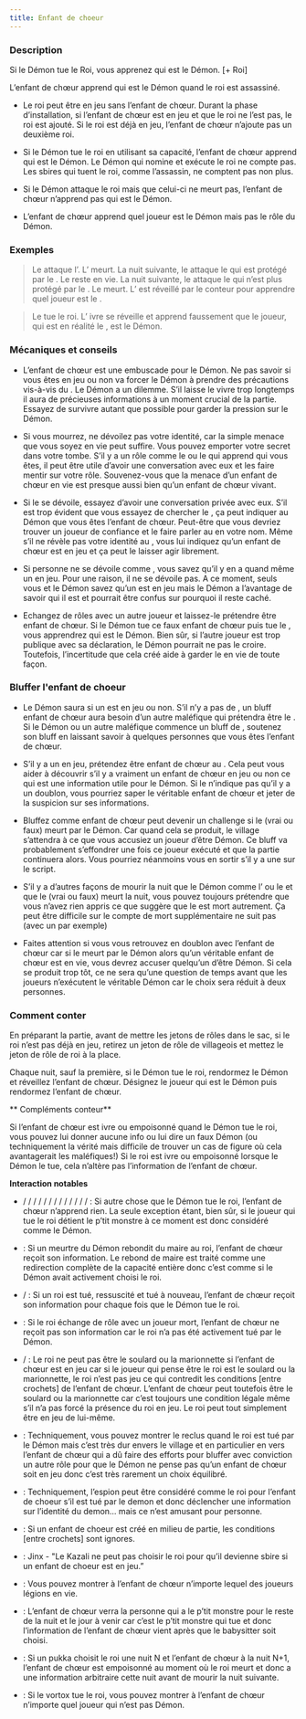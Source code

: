 ```yaml
---
title: Enfant de choeur
---
```



<Role ENFANT_DE_CHOEUR header />

### Description

Si le Démon tue le Roi, vous apprenez qui est le Démon. [+ Roi]

L’enfant de chœur apprend qui est le Démon quand le roi est assassiné.

-   Le roi peut être en jeu sans l’enfant de chœur. Durant la phase d’installation, si l’enfant de chœur est en jeu et que le roi ne l’est pas, le roi est ajouté. Si le roi est déjà en jeu, l’enfant de chœur n’ajoute pas un deuxième roi.

-   Si le Démon tue le roi en utilisant sa capacité, l’enfant de chœur apprend qui est le Démon. Le Démon qui nomine et exécute le roi ne compte pas. Les sbires qui tuent le roi, comme l’assassin, ne comptent pas non plus. 

-   Si le Démon attaque le roi mais que celui-ci ne meurt pas, l’enfant de chœur n’apprend pas qui est le Démon. 

-   L’enfant de chœur apprend quel joueur est le Démon mais pas le rôle du Démon.

### Exemples

> Le <Role IMP /> attaque l’<Role EMPATHIQUE />. L’<Role EMPATHIQUE /> meurt. La nuit suivante, le <Role IMP /> attaque le <Role ROI /> qui est protégé par le <Role MOINE />. Le <Role ROI /> reste en vie. La nuit suivante, le <Role IMP /> attaque le <Role ROI /> qui n’est plus protégé par le <Role MOINE />. Le <Role ROI /> meurt. L’<Role ENFANT_DE_CHOEUR /> est réveillé par le conteur pour apprendre quel joueur est le <Role IMP />.

> Le <Role SHABALOTH /> tue le roi. L’<Role ENFANT_DE_CHOEUR /> ivre se réveille et apprend faussement que le joueur, qui est en réalité le <Role GENERAL />, est le Démon.

### Mécaniques et conseils

- L’enfant de chœur est une embuscade pour le Démon. Ne pas savoir si vous êtes en jeu ou non va forcer le Démon à prendre des précautions vis-à-vis du <Role ROI />. Le Démon a un dilemme. S’il laisse le <Role ROI /> vivre trop longtemps il aura de précieuses informations à un moment crucial de la partie. Essayez de survivre autant que possible pour garder la pression sur le Démon.

- Si vous mourrez, ne dévoilez pas votre identité, car la simple menace que vous soyez en vie peut suffire. Vous pouvez emporter votre secret dans votre tombe. S’il y a un rôle comme le <Role CROQUE_MORT /> ou le <Role REVEUR /> qui apprend qui vous êtes, il peut être utile d’avoir une conversation avec eux et les faire mentir sur votre rôle. Souvenez-vous que la menace d’un enfant de chœur en vie est presque aussi bien qu’un enfant de chœur vivant.

- Si le <Role ROI /> se dévoile, essayez d’avoir une conversation privée avec eux. S’il est trop évident que vous essayez de chercher le <Role ROI />, ça peut indiquer au Démon que vous êtes l’enfant de chœur. Peut-être que vous devriez trouver un joueur de confiance et le faire parler au <Role ROI /> en votre nom. Même s’il ne révèle pas votre identité au <Role ROI />, vous lui indiquez qu’un enfant de chœur est en jeu et ça peut le laisser agir librement. 

- Si personne ne se dévoile comme <Role ROI />, vous savez qu’il y en a quand même un en jeu. Pour une raison, il ne se dévoile pas. A ce moment, seuls vous et le Démon savez qu’un <Role ROI /> est en jeu mais le Démon a l’avantage de savoir qui il est et pourrait être confus sur pourquoi il reste caché.

- Echangez de rôles avec un autre joueur et laissez-le prétendre être enfant de chœur. Si le Démon tue ce faux enfant de chœur puis tue le <Role ROI />, vous apprendrez qui est le Démon. Bien sûr, si l’autre joueur est trop publique avec sa déclaration, le Démon pourrait ne pas le croire. Toutefois, l’incertitude que cela créé aide à garder le <Role ROI /> en vie de toute façon.

### Bluffer l'enfant de choeur

- Le Démon saura si un <Role ROI /> est en jeu ou non. S’il n’y a pas de <Role ROI />, un bluff enfant de chœur aura besoin d’un autre maléfique qui prétendra être le <Role ROI />. Si le Démon ou un autre maléfique commence un bluff de <Role ROI />, soutenez son bluff en laissant savoir à quelques personnes que vous êtes l’enfant de chœur.

- S’il y a un <Role ROI /> en jeu, prétendez être enfant de chœur au <Role ROI />. Cela peut vous aider à découvrir s’il y a vraiment un enfant de chœur en jeu ou non ce qui est une information utile pour le Démon. Si le <Role ROI /> n’indique pas qu’il y a un doublon, vous pourriez saper le véritable enfant de chœur et jeter de la suspicion sur ses informations.

- Bluffez comme enfant de chœur peut devenir un challenge si le <Role ROI /> (vrai ou faux) meurt par le Démon. Car quand cela se produit, le village s’attendra à ce que vous accusiez un joueur d’être Démon. Ce bluff va probablement s’effondrer une fois ce joueur exécuté et que la partie continuera alors. Vous pourriez néanmoins vous en sortir s’il y a une <Role CROQUEUSE_D_HOMMES /> sur le script.

- S’il y a d’autres façons de mourir la nuit que le Démon comme l’<Role ASSASSIN /> ou le <Role LYCANTHROPE /> et que le <Role ROI /> (vrai ou faux) meurt la nuit, vous pouvez toujours prétendre que vous n’avez rien appris ce que suggère que le <Role ROI /> est mort autrement. Ça peut être difficile sur le compte de mort supplémentaire ne suit pas (avec un <Role ASSASSIN /> par exemple) 

- Faites attention si vous vous retrouvez en doublon avec l’enfant de chœur car si le <Role ROI /> meurt par le Démon alors qu’un véritable enfant de chœur est en vie, vous devrez accuser quelqu’un d’être Démon. Si cela se produit trop tôt, ce ne sera qu’une question de temps avant que les joueurs n’exécutent le véritable Démon car le choix sera réduit à deux personnes.

### Comment conter

En préparant la partie, avant de mettre les jetons de rôles dans le sac, si le roi n’est pas déjà en jeu, retirez un jeton de rôle de villageois et mettez le jeton de rôle de roi à la place.

Chaque nuit, sauf la première, si le Démon tue le roi, rendormez le Démon et réveillez l’enfant de chœur. Désignez le joueur qui est le Démon puis rendormez l’enfant de chœur. 

** Compléments conteur**

Si l’enfant de chœur est ivre ou empoisonné quand le Démon tue le roi, vous pouvez lui donner aucune info ou lui dire un faux Démon (ou techniquement la vérité mais difficile de trouver un cas de figure où cela avantagerait les maléfiques!) Si le roi est ivre ou empoisonné lorsque le Démon le tue, cela n’altère pas l’information de l’enfant de chœur.

**Interaction notables**

- <Role COMMERE /> / <Role LYCANTHROPE /> / <Role PUCELLE /> / <Role GITANE /> / <Role ASSASSIN /> / <Role MANIPULATEUR /> / <Role PARRAIN /> / <Role SORCIERE /> / <Role VIEILLE_CHOUETTE /> / <Role APPRENTI /> / <Role BOUCHER /> / <Role FILLE_DE_JOIE /> / <Role MAGISTRAT /> / <Role VENGEUR /> : Si autre chose que le Démon tue le roi, l’enfant de chœur n’apprend rien. La seule exception étant, bien sûr, si le joueur qui tue le roi détient le p’tit monstre à ce moment est donc considéré comme le Démon. 

- <Role MAIRE /> : Si un meurtre du Démon rebondit du maire au roi, l’enfant de chœur reçoit son information. Le rebond de maire est traité comme une redirection complète de la capacité entière donc c’est comme si le Démon avait activement choisi le roi. 

- <Role PROFESSEUR /> / <Role SHABALOTH /> : Si un roi est tué, ressuscité et tué à nouveau, l’enfant de chœur reçoit son information pour chaque fois que le Démon tue le roi. 

- <Role BARBIER /> : Si le roi échange de rôle avec un joueur mort, l’enfant de chœur ne reçoit pas son information car le roi n’a pas été activement tué par le Démon.

- <Role SOULARD /> / <Role MARIONNETTE /> : Le roi ne peut pas être le soulard ou la marionnette si l’enfant de chœur est en jeu car si le joueur qui pense être le roi est le soulard ou la marionnette, le roi n’est pas jeu ce qui contredit les conditions [entre crochets] de l’enfant de chœur. L’enfant de chœur peut toutefois être le soulard ou la marionnette car c’est toujours une condition légale même s’il n’a pas forcé la présence du roi en jeu. Le roi peut tout simplement être en jeu de lui-même.

- <Role RECLUS /> : Techniquement, vous pouvez montrer le reclus quand le roi est tué par le Démon mais c’est très dur envers le village et en particulier en vers l’enfant de chœur qui a dû faire des efforts pour bluffer avec conviction un autre rôle pour que le Démon ne pense pas qu’un enfant de chœur soit en jeu donc c’est très rarement un choix équilibré.

- <Role ESPION /> : Techniquement, l’espion peut être considéré comme le roi pour l’enfant de choeur s’il est tué par le demon et donc déclencher une information sur l’identité du demon… mais ce n’est amusant pour personne.

- <Role VIEILLE_CHOUETTE /> : Si un enfant de choeur est créé en milieu de partie, les conditions [entre crochets] sont ignores.

- <Role KAZALI /> : Jinx - "Le Kazali ne peut pas choisir le roi pour qu’il devienne sbire si un enfant de choeur est en jeu.”

- <Role LEGION /> : Vous pouvez montrer à l’enfant de chœur n’importe lequel des joueurs légions en vie.

- <Role P_TIT_MONSTRE /> : L’enfant de chœur verra la personne qui a le p’tit monstre pour le reste de la nuit et le jour à venir car c’est le p’tit monstre qui tue et donc l’information de l’enfant de chœur vient après que le babysitter soit choisi.

- <Role PUKKA /> : Si un pukka choisit le roi une nuit N et l’enfant de chœur à la nuit N+1, l’enfant de chœur est empoisonné au moment où le roi meurt et donc a une information arbitraire cette nuit avant de mourir la nuit suivante.

- <Role VORTOX /> : Si le vortox tue le roi, vous pouvez montrer à l’enfant de chœur n’importe quel joueur qui n’est pas Démon.
